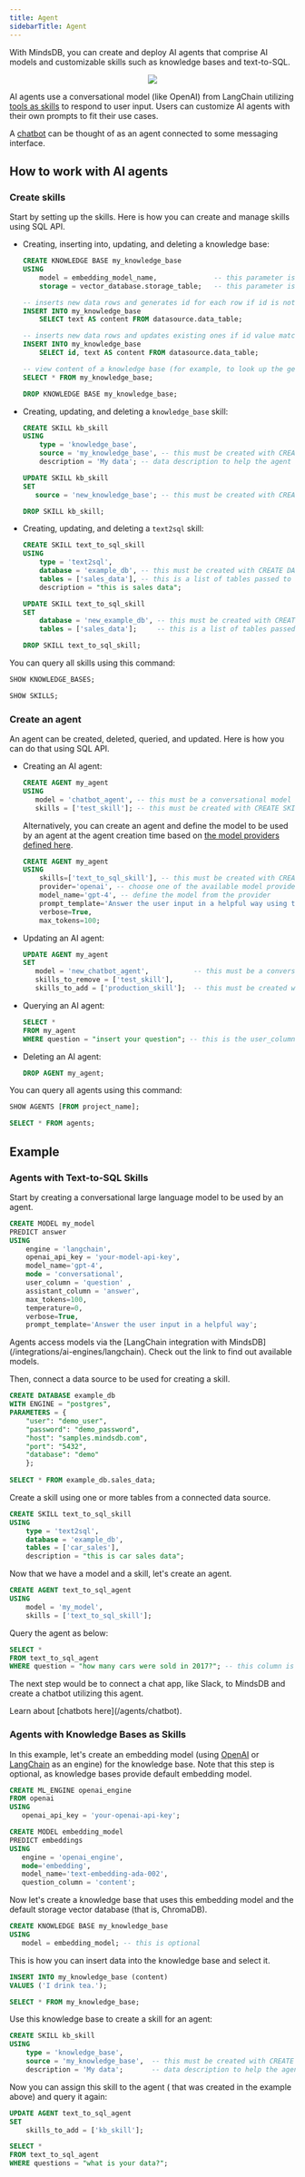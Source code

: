 ```yaml
---
title: Agent
sidebarTitle: Agent
---
```


With MindsDB, you can create and deploy AI agents that comprise AI models and customizable skills such as knowledge bases and text-to-SQL.

<p align="center">
  <img src="/assets/agent_diagram.png" />
</p>

AI agents use a conversational model (like OpenAI) from LangChain utilizing [tools as skills](https://python.langchain.com/docs/modules/agents/tools/) to respond to user input. Users can customize AI agents with their own prompts to fit their use cases.

A [chatbot](/agents/chatbot) can be thought of as an agent connected to some messaging interface.

## How to work with AI agents

### Create skills

Start by setting up the skills. Here is how you can create and manage skills using SQL API.

* Creating, inserting into, updating, and deleting a knowledge base:

    ```sql
    CREATE KNOWLEDGE BASE my_knowledge_base
    USING
        model = embedding_model_name,              -- this parameter is optional; if not provided, a suitable embedding model is chosen for the task
        storage = vector_database.storage_table;   -- this parameter is optional; if not provided, the default ChromaDB is used for storage

    -- inserts new data rows and generates id for each row if id is not provided
    INSERT INTO my_knowledge_base
        SELECT text AS content FROM datasource.data_table;

    -- inserts new data rows and updates existing ones if id value matches
    INSERT INTO my_knowledge_base
        SELECT id, text AS content FROM datasource.data_table;

    -- view content of a knowledge base (for example, to look up the generated id values)
    SELECT * FROM my_knowledge_base;

    DROP KNOWLEDGE BASE my_knowledge_base;
    ```

* Creating, updating, and deleting a `knowledge_base` skill:

    ```sql
    CREATE SKILL kb_skill
    USING
        type = 'knowledge_base',
        source = 'my_knowledge_base', -- this must be created with CREATE KNOWLEDGE BASE
        description = 'My data'; -- data description to help the agent know when to use the knowledge base

    UPDATE SKILL kb_skill
    SET
       source = 'new_knowledge_base'; -- this must be created with CREATE KNOWLEDGE BASE

    DROP SKILL kb_skill;
    ```

* Creating, updating, and deleting a `text2sql` skill:

    ```sql
    CREATE SKILL text_to_sql_skill
    USING
        type = 'text2sql',
        database = 'example_db', -- this must be created with CREATE DATABASE
        tables = ['sales_data'], -- this is a list of tables passed to this skill
        description = "this is sales data";

    UPDATE SKILL text_to_sql_skill
    SET
        database = 'new_example_db', -- this must be created with CREATE DATABASE
        tables = ['sales_data'];     -- this is a list of tables passed to this skill

    DROP SKILL text_to_sql_skill;
    ```

You can query all skills using this command:

```sql
SHOW KNOWLEDGE_BASES;

SHOW SKILLS;
```

### Create an agent

An agent can be created, deleted, queried, and updated. Here is how you can do that using SQL API.

* Creating an AI agent:

    ```sql
    CREATE AGENT my_agent
    USING
       model = 'chatbot_agent', -- this must be a conversational model created with CREATE MODEL (as in the Example section)
       skills = ['test_skill']; -- this must be created with CREATE SKILL
    ```

    Alternatively, you can create an agent and define the model to be used by an agent at the agent creation time based on [the model providers defined here](/integrations/ai-engines/langchain#openai).

    ```sql
    CREATE AGENT my_agent
    USING 
        skills=['text_to_sql_skill'], -- this must be created with CREATE SKILL
        provider='openai', -- choose one of the available model providers (openai, anthropic, anyscale, ollama, litellm, mindsdb)
        model_name='gpt-4', -- define the model from the provider
        prompt_template='Answer the user input in a helpful way using tools', -- provide instruction to the model
        verbose=True,
        max_tokens=100;
    ```

* Updating an AI agent:

    ```sql
    UPDATE AGENT my_agent
    SET
       model = 'new_chatbot_agent',           -- this must be a conversational model created with CREATE MODEL
       skills_to_remove = ['test_skill'],
       skills_to_add = ['production_skill'];  -- this must be created with CREATE SKILL
    ```

* Querying an AI agent:

    ```sql
    SELECT *
    FROM my_agent
    WHERE question = "insert your question"; -- this is the user_column parameter as defined when creating a conversational model for the agent (as in the Example section)
    ```

* Deleting an AI agent:

    ```sql
    DROP AGENT my_agent;
    ```

You can query all agents using this command:

```sql
SHOW AGENTS [FROM project_name];

SELECT * FROM agents;
```

## Example

### Agents with Text-to-SQL Skills

Start by creating a conversational large language model to be used by an agent.

```sql
CREATE MODEL my_model
PREDICT answer
USING
    engine = 'langchain',
    openai_api_key = 'your-model-api-key',
    model_name='gpt-4',
    mode = 'conversational',
    user_column = 'question' ,
    assistant_column = 'answer',
    max_tokens=100,
    temperature=0,
    verbose=True,
    prompt_template='Answer the user input in a helpful way';
```

<Tip>
Agents access models via the [LangChain integration with MindsDB](/integrations/ai-engines/langchain). Check out the link to find out available models.
</Tip>

Then, connect a data source to be used for creating a skill.

```sql
CREATE DATABASE example_db
WITH ENGINE = "postgres",
PARAMETERS = {
    "user": "demo_user",
    "password": "demo_password",
    "host": "samples.mindsdb.com",
    "port": "5432",
    "database": "demo"
    };
 
SELECT * FROM example_db.sales_data;
```

Create a skill using one or more tables from a connected data source.

```sql
CREATE SKILL text_to_sql_skill
USING
    type = 'text2sql',
    database = 'example_db',
    tables = ['car_sales'],
    description = "this is car sales data";
```

Now that we have a model and a skill, let's create an agent.

```sql
CREATE AGENT text_to_sql_agent
USING
    model = 'my_model',
    skills = ['text_to_sql_skill'];
```

Query the agent as below:

```sql
SELECT *
FROM text_to_sql_agent
WHERE question = "how many cars were sold in 2017?"; -- this column is defined in the user_column parameter in CREATE MODEL
```

The next step would be to connect a chat app, like Slack, to MindsDB and create a chatbot utilizing this agent.

<Tip>
Learn about [chatbots here](/agents/chatbot).
</Tip>

### Agents with Knowledge Bases as Skills

In this example, let's create an embedding model (using [OpenAI](/integrations/ai-engines/openai) or [LangChain](https://github.com/mindsdb/mindsdb/tree/main/mindsdb/integrations/handlers/langchain_embedding_handler) as an engine) for the knowledge base. Note that this step is optional, as knowledge bases provide default embedding model.

```sql
CREATE ML_ENGINE openai_engine
FROM openai
USING
   openai_api_key = 'your-openai-api-key';

CREATE MODEL embedding_model
PREDICT embeddings
USING
   engine = 'openai_engine',
   mode='embedding',
   model_name='text-embedding-ada-002',
   question_column = 'content';
```

Now let's create a knowledge base that uses this embedding model and the default storage vector database (that is, ChromaDB).

```sql
CREATE KNOWLEDGE BASE my_knowledge_base
USING
   model = embedding_model; -- this is optional
```

This is how you can insert data into the knowledge base and select it.

```sql
INSERT INTO my_knowledge_base (content)
VALUES ('I drink tea.');

SELECT * FROM my_knowledge_base;
```

Use this knowledge base to create a skill for an agent:

```sql
CREATE SKILL kb_skill
USING
    type = 'knowledge_base',
    source = 'my_knowledge_base',  -- this must be created with CREATE KNOWLEDGE BASE
    description = 'My data';       -- data description to help the agent know when to use the knowledge base
```

Now you can assign this skill to the agent ( that was created in the example above) and query it again:

```sql
UPDATE AGENT text_to_sql_agent
SET
    skills_to_add = ['kb_skill'];

SELECT *
FROM text_to_sql_agent
WHERE questions = "what is your data?";
```
